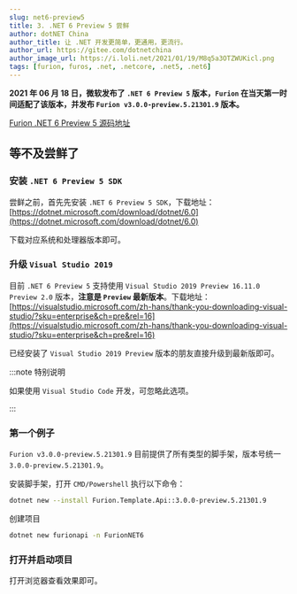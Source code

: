 ```yaml
---
slug: net6-preview5
title: 3. .NET 6 Preview 5 尝鲜
author: dotNET China
author_title: 让 .NET 开发更简单，更通用，更流行。
author_url: https://gitee.com/dotnetchina
author_image_url: https://i.loli.net/2021/01/19/M8q5a3OTZWUKicl.png
tags: [furion, furos, .net, .netcore, .net5, .net6]
---
```



**2021 年 06 月 18 日，微软发布了 `.NET 6 Preview 5` 版本，`Furion` 在当天第一时间适配了该版本，并发布 `Furion v3.0.0-preview.5.21301.9` 版本。**

[Furion .NET 6 Preview 5 源码地址](https://gitee.com/dotnetchina/Furion/tree/net6.0-preview5/)

## 等不及尝鲜了

### 安装 `.NET 6 Preview 5 SDK`

尝鲜之前，首先先安装 `.NET 6 Preview 5 SDK`，下载地址：[https://dotnet.microsoft.com/download/dotnet/6.0](https://dotnet.microsoft.com/download/dotnet/6.0)

下载对应系统和处理器版本即可。

### 升级 `Visual Studio 2019`

目前 `.NET 6 Preview 5` 支持使用 `Visual Studio 2019 Preview 16.11.0 Preview 2.0` 版本，**注意是 `Preview` 最新版本**。下载地址：[https://visualstudio.microsoft.com/zh-hans/thank-you-downloading-visual-studio/?sku=enterprise&ch=pre&rel=16](https://visualstudio.microsoft.com/zh-hans/thank-you-downloading-visual-studio/?sku=enterprise&ch=pre&rel=16)

已经安装了 `Visual Studio 2019 Preview` 版本的朋友直接升级到最新版即可。

:::note 特别说明

如果使用 `Visual Studio Code` 开发，可忽略此选项。

:::

### 第一个例子

`Furion v3.0.0-preview.5.21301.9` 目前提供了所有类型的脚手架，版本号统一 `3.0.0-preview.5.21301.9`。

安装脚手架，打开 `CMD/Powershell` 执行以下命令：

```bash showLineNumbers 
dotnet new --install Furion.Template.Api::3.0.0-preview.5.21301.9
```

创建项目

```bash showLineNumbers 
dotnet new furionapi -n FurionNET6
```

### 打开并启动项目

打开浏览器查看效果即可。

